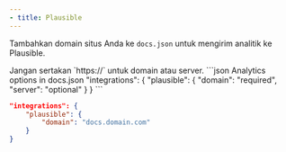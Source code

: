 ```yaml
---
- title: Plausible
---
```


Tambahkan domain situs Anda ke `docs.json` untuk mengirim analitik ke Plausible.

<Info>
  Jangan sertakan `https://` untuk domain atau server.
</Info>

<CodeGroup>
  ```json Analytics options in docs.json
  "integrations": {
      "plausible": {
          "domain": "required",
          "server": "optional"
      }
  }
  ```

  ```json Example
  "integrations": {
      "plausible": {
          "domain": "docs.domain.com"
      }
  }
  ```
</CodeGroup>
